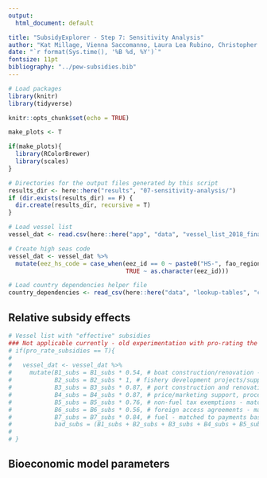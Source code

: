 ```yaml
---
output:
  html_document: default

title: "SubsidyExplorer - Step 7: Sensitivity Analysis"
author: "Kat Millage, Vienna Saccomanno, Laura Lea Rubino, Christopher Costello"
date: "`r format(Sys.time(), '%B %d, %Y')`"
fontsize: 11pt
bibliography: "../pew-subsidies.bib"
---
```


```r
# Load packages
library(knitr) 
library(tidyverse)

knitr::opts_chunk$set(echo = TRUE)

make_plots <- T

if(make_plots){
  library(RColorBrewer)
  library(scales)
}

# Directories for the output files generated by this script
results_dir <- here::here("results", "07-sensitivity-analysis/")
if (dir.exists(results_dir) == F) {
  dir.create(results_dir, recursive = T)
}
```

```r
# Load vessel list
vessel_dat <- read.csv(here::here("app", "data", "vessel_list_2018_final.csv"), stringsAsFactors = F)

# Create high seas code
vessel_dat <- vessel_dat %>%
  mutate(eez_hs_code = case_when(eez_id == 0 ~ paste0("HS-", fao_region),
                                 TRUE ~ as.character(eez_id)))

# Load country dependencies helper file
country_dependencies <- read_csv(here::here("data", "lookup-tables", "country_dependencies.csv"))
```


## Relative subsidy effects

```r
# Vessel list with "effective" subsidies
### Not applicable currently - old experimentation with pro-rating the dollar value of different subsidies
# if(pro_rate_subsidies == T){
# 
#   vessel_dat <- vessel_dat %>%
#     mutate(B1_subs = B1_subs * 0.54, # boat construction/renovation - matched to payments based on vessels
#            B2_subs = B2_subs * 1, # fishery development projects/support services - matched to payments based on variable use
#            B3_subs = B3_subs * 0.87, # port construction and renovation - matched to payments based on vessels
#            B4_subs = B4_subs * 0.87, # price/marketing support, processing infrastructure - matched to payments based on output
#            B5_subs = B5_subs * 0.76, # non-fuel tax exemptions - matched to payments based on fishers income
#            B6_subs = B6_subs * 0.56, # foreign access agreements - matched to payments based on fishers own capital
#            B7_subs = B7_subs * 0.84, # fuel - matched to payments based on fuel use
#            bad_subs = (B1_subs + B2_subs + B3_subs + B4_subs + B5_subs + B6_subs + B7_subs))
# 
# }
```

## Bioeconomic model parameters

